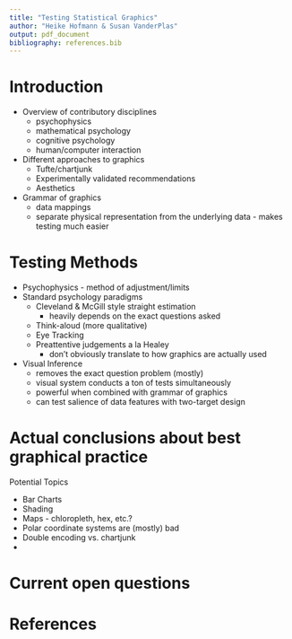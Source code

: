 ```yaml
---
title: "Testing Statistical Graphics"
author: "Heike Hofmann & Susan VanderPlas"
output: pdf_document
bibliography: references.bib
---
```


# Introduction

- Overview of contributory disciplines
    - psychophysics <!--[@lu_visual_2013]-->
    - mathematical psychology <!--[@fernandez_is_2009; @sun_framework_2012; @varshney_why_2013; @dehaene_neural_2003]-->
    - cognitive psychology 
    - human/computer interaction 
- Different approaches to graphics
    - Tufte/chartjunk
    - Experimentally validated recommendations
    - Aesthetics
- Grammar of graphics
    - data mappings
    - separate physical representation from the underlying data - makes testing much easier
    
# Testing Methods

- Psychophysics - method of adjustment/limits
- Standard psychology paradigms
    - Cleveland & McGill style straight estimation
        - heavily depends on the exact questions asked
    - Think-aloud (more qualitative)
    - Eye Tracking
    - Preattentive judgements a la Healey
        - don't obviously translate to how graphics are actually used
- Visual Inference <!--[@buja_statistical_2009; @wickham_graphical_2010; @hofmann_graphical_2012; @chowdhury_wheres_2012; @zhao_mind_2013; @majumder_validation_2013] -->
    - removes the exact question problem (mostly)
    - visual system conducts a ton of tests simultaneously
    - powerful when combined with grammar of graphics
    - can test salience of data features with two-target design <!--[@vanderplas_clusters_2017]-->

# Actual conclusions about best graphical practice

Potential Topics

- Bar Charts
- Shading
- Maps - chloropleth, hex, etc.?
- Polar coordinate systems are (mostly) bad
- Double encoding vs. chartjunk
- 

# Current open questions

# References